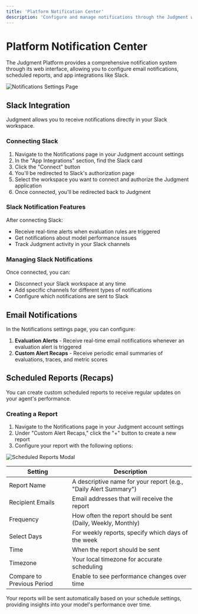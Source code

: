 ```yaml
---
title: 'Platform Notification Center'
description: 'Configure and manage notifications through the Judgment web interface'
---
```


# Platform Notification Center

The Judgment Platform provides a comprehensive notification system through its web interface, allowing you to configure email notifications, scheduled reports, and app integrations like Slack.

![Notifications Settings Page](/images/notifications_page.png)

## Slack Integration

Judgment allows you to receive notifications directly in your Slack workspace.

### Connecting Slack

1. Navigate to the Notifications page in your Judgment account settings
2. In the "App Integrations" section, find the Slack card
3. Click the "Connect" button
4. You'll be redirected to Slack's authorization page
5. Select the workspace you want to connect and authorize the Judgment application
6. Once connected, you'll be redirected back to Judgment

### Slack Notification Features

After connecting Slack:

- Receive real-time alerts when evaluation rules are triggered
- Get notifications about model performance issues
- Track Judgment activity in your Slack channels

### Managing Slack Notifications

Once connected, you can:

- Disconnect your Slack workspace at any time
- Add specific channels for different types of notifications
- Configure which notifications are sent to Slack

## Email Notifications

In the Notifications settings page, you can configure:

1. **Evaluation Alerts** - Receive real-time email notifications whenever an evaluation alert is triggered
2. **Custom Alert Recaps** - Receive periodic email summaries of evaluations, traces, and metric scores

## Scheduled Reports (Recaps)

You can create custom scheduled reports to receive regular updates on your agent's performance.

### Creating a Report

1. Navigate to the Notifications page in your Judgment account settings
2. Under "Custom Alert Recaps," click the "+" button to create a new report
3. Configure your report with the following options:

![Scheduled Reports Modal](/images/reports_modal.png)

| Setting | Description |
|---------|-------------|
| Report Name | A descriptive name for your report (e.g., "Daily Alert Summary") |
| Recipient Emails | Email addresses that will receive the report |
| Frequency | How often the report should be sent (Daily, Weekly, Monthly) |
| Select Days | For weekly reports, specify which days of the week |
| Time | When the report should be sent |
| Timezone | Your local timezone for accurate scheduling |
| Compare to Previous Period | Enable to see performance changes over time |

Your reports will be sent automatically based on your schedule settings, providing insights into your model's performance over time. 
